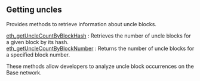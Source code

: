 
## Getting uncles

Provides methods to retrieve information about uncle blocks.

[eth_getUncleCountByBlockHash](/base-api/gettinguncles/eth_getUncleCountByBlockHash) : Retrieves the number of uncle blocks for a given block by its hash. \
[eth_getUncleCountByBlockNumber](/base-api/gettinguncles/eth_getUncleCountByBlockNumber) : Returns the number of uncle blocks for a specified block number.

These methods allow developers to analyze uncle block occurrences on the Base network.

<Space h={16} />
<GetStarted />
